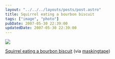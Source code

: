 ```yaml
---
layout: "../../../layouts/posts/post.astro"
title: Squirrel eating a bourbon biscuit
tags: ["image", "photo"]
pubDate: 2007-05-30 22:39:00
updatedDate: 2007-05-30 22:39:00
---
```


![](/images/notes/squirrel-eating-a-bourbon-biscuit.jpg)

[Squirrel eating a bourbon biscuit](https://www.flickr.com/photos/maskingtape/380941613/) (via [maskingtape](http://flickr.com/photos/maskingtape))
